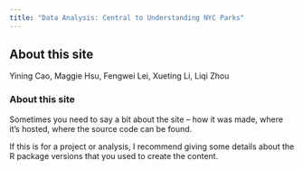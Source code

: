 ---
title: "Data Analysis: Central to Understanding NYC Parks"
---

## About this site
Yining Cao, Maggie Hsu, Fengwei Lei, Xueting Li, Liqi Zhou


### About this site

Sometimes you need to say a bit about the site -- how it was made, where it's hosted, where the source code can be found. 

If this is for a project or analysis, I recommend giving some details about the R package versions that you used to create the content.
